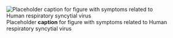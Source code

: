 ![Placeholder __caption__ for figure with symptoms related to Human respiratory syncytial virus](/img/placeholder.jpg)